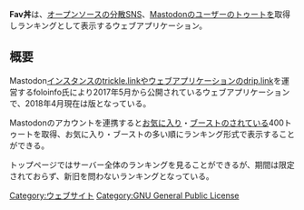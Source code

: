 {{Infobox software
| Name = Fav丼
<!--| Image = -->
| Developer = [https://trickle.ink/@foloinfo foloinfo]
| SourceCode = [https://github.com/byusnco/favdon GitHub]
| Platform = Web
| ProgrammingLanguage = Ruby
| Launch = 2017年5月12日
| License = [[GNU General Public License]] 3.0
| Web = https://favdon.herokuapp.com
}}'''Fav丼'''は、[[オープンソース]]の[[分散SNS]]、[[Mastodon]]のユーザーの[[トゥート]]を取得しランキングとして表示するウェブアプリケーション。

== 概要 ==
Mastodon[[インスタンス]]の[[trickle.link]]やウェブアプリケーションの[https://drip.link drip.link]を運営するfoloinfo氏により2017年5月から公開されているウェブアプリケーションで、2018年4月現在は{{Ruby|α|アルファ}}版となっている。

Mastodonのアカウントを連携すると[[お気に入り]]・[[ブースト]]のされている400トゥートを取得、お気に入り・ブーストの多い順にランキング形式で表示することができる。

トップページではサーバー全体のランキングを見ることができるが、期間は限定されておらず、新旧を問わないランキングとなっている。

[[Category:ウェブサイト]]
[[Category:GNU General Public License]]